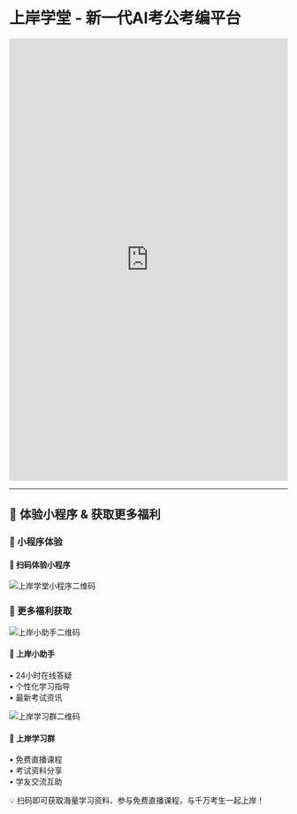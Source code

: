 # 上岸学堂 - 新一代AI考公考编平台

<iframe 
  src="https://docs.qq.com/doc/DR1NmWE9PaXhpZHpW"
  width="100%" 
  height="800" 
  frameBorder="0"
  style={{border: 'none', borderRadius: '8px', boxShadow: '0 4px 12px rgba(0,0,0,0.1)'}}
>
</iframe>

---

## 📱 体验小程序 & 获取更多福利

<div style={{
  display: 'flex',
  flexDirection: 'column',
  gap: '40px',
  padding: '40px 20px',
  backgroundColor: '#f8fafc',
  borderRadius: '12px',
  margin: '20px 0'
}}>

### 🚀 小程序体验

<div style={{
  display: 'flex',
  flexDirection: 'column',
  alignItems: 'center',
  gap: '20px',
  padding: '30px 20px',
  backgroundColor: 'white',
  borderRadius: '8px',
  boxShadow: '0 2px 8px rgba(0,0,0,0.1)',
  textAlign: 'center'
}}>
  <h4 style={{margin: '0', color: '#1e293b', fontSize: '18px'}}>
    🎯 扫码体验小程序
  </h4>
  <img 
    src="/miniprogram.webp" 
    alt="上岸学堂小程序二维码" 
    style={{
      width: '120px',
      height: '120px',
      borderRadius: '8px',
      boxShadow: '0 2px 4px rgba(0,0,0,0.1)'
    }}
  />
</div>

### 🎁 更多福利获取

<div style={{
  display: 'grid',
  gridTemplateColumns: 'repeat(auto-fit, minmax(280px, 1fr))',
  gap: '20px'
}}>
  <div style={{
    display: 'flex',
    alignItems: 'center',
    gap: '20px',
    padding: '20px',
    backgroundColor: 'white',
    borderRadius: '8px',
    boxShadow: '0 2px 8px rgba(0,0,0,0.1)'
  }}>
    <img 
      src="/server.webp" 
      alt="上岸小助手二维码" 
      style={{
        width: '100px',
        height: '100px',
        borderRadius: '8px',
        boxShadow: '0 2px 4px rgba(0,0,0,0.1)'
      }}
    />
    <div style={{flex: 1}}>
      <h4 style={{margin: '0 0 8px 0', color: '#1e293b', fontSize: '16px'}}>
        🤖 上岸小助手
      </h4>
      <p style={{margin: '0', color: '#64748b', fontSize: '14px', lineHeight: '1.5'}}>
        • 24小时在线答疑<br/>
        • 个性化学习指导<br/>
        • 最新考试资讯
      </p>
    </div>
  </div>

  <div style={{
    display: 'flex',
    alignItems: 'center',
    gap: '20px',
    padding: '20px',
    backgroundColor: 'white',
    borderRadius: '8px',
    boxShadow: '0 2px 8px rgba(0,0,0,0.1)'
  }}>
    <img 
      src="/group.webp" 
      alt="上岸学习群二维码" 
      style={{
        width: '100px',
        height: '100px',
        borderRadius: '8px',
        boxShadow: '0 2px 4px rgba(0,0,0,0.1)'
      }}
    />
    <div style={{flex: 1}}>
      <h4 style={{margin: '0 0 8px 0', color: '#1e293b', fontSize: '16px'}}>
        👥 上岸学习群
      </h4>
      <p style={{margin: '0', color: '#64748b', fontSize: '14px', lineHeight: '1.5'}}>
        • 免费直播课程<br/>
        • 考试资料分享<br/>
        • 学友交流互助
      </p>
    </div>
  </div>
</div>

<div style={{
  textAlign: 'center',
  padding: '20px',
  backgroundColor: '#dbeafe',
  borderRadius: '8px',
  marginTop: '20px'
}}>
  <p style={{
    margin: '0',
    color: '#1e40af',
    fontSize: '16px',
    fontWeight: 'bold'
  }}>
    💡 扫码即可获取海量学习资料、参与免费直播课程，与千万考生一起上岸！
  </p>
</div>

</div>



